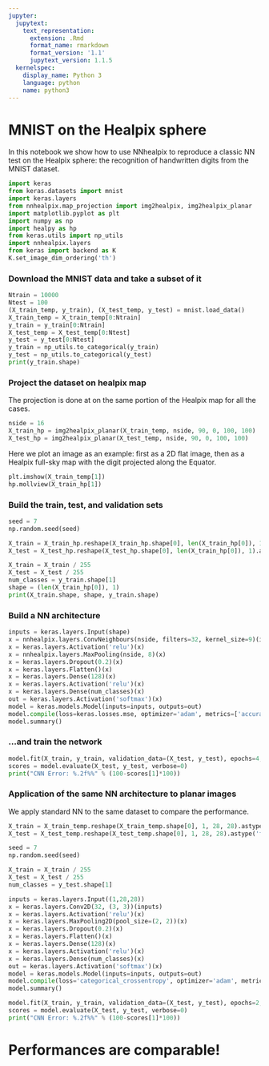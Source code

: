 ```yaml
---
jupyter:
  jupytext:
    text_representation:
      extension: .Rmd
      format_name: rmarkdown
      format_version: '1.1'
      jupytext_version: 1.1.5
  kernelspec:
    display_name: Python 3
    language: python
    name: python3
---
```


# MNIST on the Healpix sphere


In this notebook we show how to use NNhealpix to reproduce a classic NN test on the Healpix sphere: the recognition of handwritten digits from the MNIST dataset.

```python
import keras
from keras.datasets import mnist
import keras.layers
from nnhealpix.map_projection import img2healpix, img2healpix_planar
import matplotlib.pyplot as plt
import numpy as np
import healpy as hp
from keras.utils import np_utils
import nnhealpix.layers
from keras import backend as K
K.set_image_dim_ordering('th')
```

### Download the MNIST data and take a subset of it

```python
Ntrain = 10000
Ntest = 100
(X_train_temp, y_train), (X_test_temp, y_test) = mnist.load_data()
X_train_temp = X_train_temp[0:Ntrain]
y_train = y_train[0:Ntrain]
X_test_temp = X_test_temp[0:Ntest]
y_test = y_test[0:Ntest]
y_train = np_utils.to_categorical(y_train)
y_test = np_utils.to_categorical(y_test)
print(y_train.shape)
```

### Project the dataset on healpix map

The projection is done at on the same portion of the Healpix map for all the cases.

```python
nside = 16
X_train_hp = img2healpix_planar(X_train_temp, nside, 90, 0, 100, 100)
X_test_hp = img2healpix_planar(X_test_temp, nside, 90, 0, 100, 100)
```

Here we plot an image as an example: first as a 2D flat image, then as a Healpix full-sky map with the digit projected along the Equator.

```python
plt.imshow(X_train_temp[1])
hp.mollview(X_train_hp[1])
```

### Build the train, test, and validation sets

```python
seed = 7
np.random.seed(seed)
```

```python
X_train = X_train_hp.reshape(X_train_hp.shape[0], len(X_train_hp[0]), 1).astype('float32')
X_test = X_test_hp.reshape(X_test_hp.shape[0], len(X_train_hp[0]), 1).astype('float32')
```

```python
X_train = X_train / 255
X_test = X_test / 255
num_classes = y_train.shape[1]
shape = (len(X_train_hp[0]), 1)
print(X_train.shape, shape, y_train.shape)
```

### Build a NN architecture

```python
inputs = keras.layers.Input(shape)
x = nnhealpix.layers.ConvNeighbours(nside, filters=32, kernel_size=9)(inputs)
x = keras.layers.Activation('relu')(x)
x = nnhealpix.layers.MaxPooling(nside, 8)(x)
x = keras.layers.Dropout(0.2)(x)
x = keras.layers.Flatten()(x)
x = keras.layers.Dense(128)(x)
x = keras.layers.Activation('relu')(x)
x = keras.layers.Dense(num_classes)(x)
out = keras.layers.Activation('softmax')(x)
model = keras.models.Model(inputs=inputs, outputs=out)
model.compile(loss=keras.losses.mse, optimizer='adam', metrics=['accuracy'])
model.summary()
```

### …and train the network

```python
model.fit(X_train, y_train, validation_data=(X_test, y_test), epochs=4, batch_size=200, verbose=1)
scores = model.evaluate(X_test, y_test, verbose=0)
print("CNN Error: %.2f%%" % (100-scores[1]*100))
```

### Application of the same NN architecture to planar images

We apply standard NN to the same dataset to compare the performance.

```python
X_train = X_train_temp.reshape(X_train_temp.shape[0], 1, 28, 28).astype('float32')
X_test = X_test_temp.reshape(X_test_temp.shape[0], 1, 28, 28).astype('float32')
```

```python
seed = 7
np.random.seed(seed)
```

```python
X_train = X_train / 255
X_test = X_test / 255
num_classes = y_test.shape[1]
```

```python
inputs = keras.layers.Input((1,28,28))
x = keras.layers.Conv2D(32, (3, 3))(inputs)
x = keras.layers.Activation('relu')(x)
x = keras.layers.MaxPooling2D(pool_size=(2, 2))(x)
x = keras.layers.Dropout(0.2)(x)
x = keras.layers.Flatten()(x)
x = keras.layers.Dense(128)(x)
x = keras.layers.Activation('relu')(x)
x = keras.layers.Dense(num_classes)(x)
out = keras.layers.Activation('softmax')(x)
model = keras.models.Model(inputs=inputs, outputs=out)
model.compile(loss='categorical_crossentropy', optimizer='adam', metrics=['accuracy'])
model.summary()
```

```python
model.fit(X_train, y_train, validation_data=(X_test, y_test), epochs=2, batch_size=200, verbose=1)
scores = model.evaluate(X_test, y_test, verbose=0)
print("CNN Error: %.2f%%" % (100-scores[1]*100))
```

# Performances are comparable!

